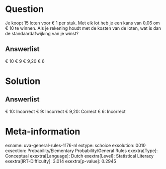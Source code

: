 Question
========

Je koopt 15 loten voor € 1 per stuk. Met elk lot heb je een kans van
0,06 om € 10 te winnen. Als je rekening houdt met de kosten van de
loten, wat is dan de standaardafwijking van je winst?

Answerlist
----------

€ 10
€ 9
€ 9,20
€ 6

Solution
========

Answerlist
----------

€ 10: Incorrect
€ 9: Incorrect
€ 9,20: Correct
€ 6: Incorrect

Meta-information
================
exname: uva-general-rules-1176-nl
extype: schoice
exsolution: 0010
exsection: Probability/Elementary Probability/General Rules 
exextra[Type]: Conceptual
exextra[Language]: Dutch
exextra[Level]: Statistical Literacy
exextra[IRT-Difficulty]: 3.014
exextra[p-value]: 0.2945

